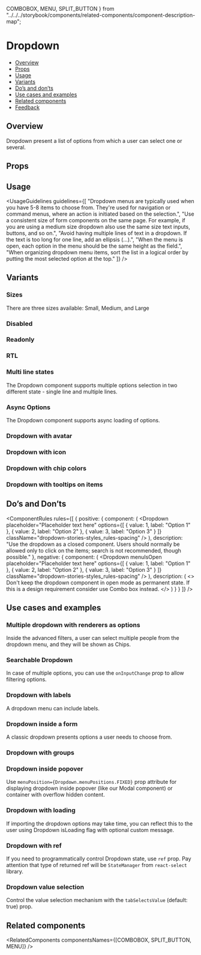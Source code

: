   COMBOBOX,
  MENU,
  SPLIT_BUTTON
} from "../../../storybook/components/related-components/component-description-map";

<Meta of={DropdownStories} />

# Dropdown

- [Overview](#overview)
- [Props](#props)
- [Usage](#usage)
- [Variants](#variants)
- [Do’s and don’ts](#dos-and-donts)
- [Use cases and examples](#use-cases-and-examples)
- [Related components](#related-components)
- [Feedback](#feedback)

## Overview

Dropdown present a list of options from which a user can select one or several.

<Canvas of={DropdownStories.Overview} />

## Props

<PropsTable />

## Usage

<UsageGuidelines
  guidelines={[
    "Dropdown menus are typically used when you have 5-8 items to choose from. They're used for navigation or command menus, where an action is initiated based on the selection.",
    "Use a consistent size of form components on the same page. For example, if you are using a medium size dropdown also use the same size text inputs, buttons, and so on.",
    "Avoid having multiple lines of text in a dropdown. If the text is too long for one line, add an ellipsis (…).",
    "When the menu is open, each option in the menu should be the same height as the field.",
    "When organizing dropdown menu items, sort the list in a logical order by putting the most selected option at the top."
  ]}
/>

## Variants

### Sizes

There are three sizes available: Small, Medium, and Large

<Canvas of={DropdownStories.Sizes} />

### Disabled

<Canvas of={DropdownStories.Disabled} />

### Readonly

<Canvas of={DropdownStories.Readonly} />

### RTL

<Canvas of={DropdownStories.Rtl} />

### Multi line states

The Dropdown component supports multiple options selection in two different state - single line and multiple lines.

<Canvas of={DropdownStories.MultiChoiceWithDifferentStates} />

### Async Options

The Dropdown component supports async loading of options.

<Canvas of={DropdownStories.AsyncDropdown} />

### Dropdown with avatar

<Canvas of={DropdownStories.DropdownWithAvatar} />

### Dropdown with icon

<Canvas of={DropdownStories.DropdownWithIcon} />

### Dropdown with chip colors

<Canvas of={DropdownStories.DropdownWithChipColors} />

### Dropdown with tooltips on items

<Canvas of={DropdownStories.DropdownWithTooltipsOnItems} />

## Do’s and Don’ts

<ComponentRules
  rules={[
    {
      positive: {
        component: (
          <Dropdown
            placeholder="Placeholder text here"
            options={[
              { value: 1, label: "Option 1" },
              { value: 2, label: "Option 2" },
              { value: 3, label: "Option 3" }
            ]}
            className="dropdown-stories-styles_rules-spacing"
          />
        ),
        description:
          "Use the dropdown as a closed component. Users should normally be allowed only to click on the items; search is not recommended, though possible."
      },
      negative: {
        component: (
          <Dropdown
            menuIsOpen
            placeholder="Placeholder text here"
            options={[
              { value: 1, label: "Option 1" },
              { value: 2, label: "Option 2" },
              { value: 3, label: "Option 3" }
            ]}
            className="dropdown-stories-styles_rules-spacing"
          />
        ),
        description: (
          <>
            Don't keep the dropdown component in open mode as permanent state. If this is a design requirement consider
            use <StorybookLink page="Inputs/Combobox">Combo box</StorybookLink> instead.
          </>
        )
      }
    }
  ]}
/>

## Use cases and examples

### Multiple dropdown with renderers as options

Inside the advanced filters, a user can select multiple people from the dropdown menu, and they will be shown as Chips.

<Canvas of={DropdownStories.DropdownWithChips} />

### Searchable Dropdown

In case of multiple options, you can use the `onInputChange` prop to allow filtering options.

<Canvas of={DropdownStories.SearchableDropdown} />

### Dropdown with labels

A dropdown menu can include labels.

<Canvas of={DropdownStories.DropdownWithLabels} />

### Dropdown inside a form

A classic dropdown presents options a user needs to choose from.

<Canvas of={DropdownStories.DropdownInsideAForm} />

### Dropdown with groups

<Canvas of={DropdownStories.DropdownWithGroups} />

### Dropdown inside popover

Use <code>menuPosition={Dropdown.menuPositions.FIXED}</code> prop attribute for displaying dropdown inside popover (like our Modal
component) or container with overflow hidden content.

<TipDevTipPopover />

<Canvas of={DropdownStories.DropdownInsidePopover} />

### Dropdown with loading

If importing the dropdown options may take time, you can reflect this to the user using Dropdown isLoading flag with optional custom message.

<Canvas of={DropdownStories.DropdownWithLoading} />

### Dropdown with ref

If you need to programmatically control Dropdown state, use `ref` prop. Pay attention that type of returned ref will be `StateManager` from <Link withoutSpacing href="https://react-select.com/home">`react-select`</Link> library.

<Canvas of={DropdownStories.DropdownWithRef} />

### Dropdown value selection

Control the value selection mechanism with the <code>tabSelectsValue</code> (default: true) prop.

<Canvas of={DropdownStories.DropdownValueSelection} />

## Related components

<RelatedComponents componentsNames={[COMBOBOX, SPLIT_BUTTON, MENU]} />
